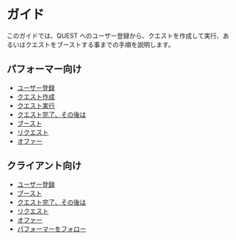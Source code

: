 # ガイド

このガイドでは、QUEST へのユーザー登録から、クエストを作成して実行、あるいはクエストをブーストする事までの手順を説明します。

## パフォーマー向け

  - [ユーザー登録](/docs/guide/registration)
  - [クエスト作成](/docs/guide/quest-creation)
  - [クエスト実行](/docs/guide/quest-performance)
  - [クエスト完了、その後は](/docs/guide/quest-epilogue)
  - [ブースト](/docs/guide/boost)
  - [リクエスト](/docs/guide/request)
  - [オファー](/docs/guide/offer)

## クライアント向け

  - [ユーザー登録](/docs/guide/registration)
  - [ブースト](/docs/guide/boost)
  - [クエスト完了、その後は](/docs/guide/quest-epilogue)
  - [リクエスト](/docs/guide/request)
  - [オファー](/docs/guide/offer)
  - [パフォーマーをフォロー](/docs/guide/follow)
